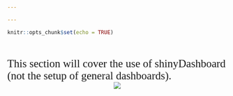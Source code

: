 ```yaml
---

---
```

<style>
@import url('https://fonts.googleapis.com/css?family=Scope+One&display=swap');
@import url('https://fonts.googleapis.com/css?family=Scope+One|Unica+One&display=swap&subset=latin-ext');
@import url('https://fonts.googleapis.com/css?family=Open+Sans&display=swap');

h1,h2 {font-family: 'Unica One', cursive;
  font-size: 25px;}
p2 {font-family: 'Unica One', cursive;
  font-size: 25px;}       
p {font-family: 'Open Sans', sans-serif;
  font-size: 15px;}   
</style>
  ```r
knitr::opts_chunk$set(echo = TRUE)
```
&nbsp;  


<p2>This section will cover the use of shinyDashboard (not the setup of general dashboards).</p2>
<center>
<div style="width:50%; height:30%">
![](construct.png)
</center>